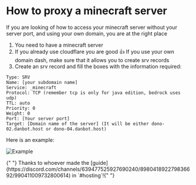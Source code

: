 # How to proxy a minecraft server

If you are looking of how to access your minecraft server without your server port, and using your own domain, you are at the right place

1. You need to have a minecraft server
2. If you already use cloudflare you are good 👍 If you use your own domain dash, make sure that it allows you to create srv records
3. Create an srv record and fill the boxes with the information required:

```
Type: SRV
Name: [your subdomain name]
Service: _minecraft
Protocol: TCP (remember tcp is only for java edition, bedrock uses udp)
TTL: auto
Priority: 0
Weight: 0
Port: [Your server port]
Target: [Domain name of the server] (It will be either dono-02.danbot.host or dono-04.danbot.host)
```

Here is an example:

![Example](/content/minecraft-proxy/example.png)

<Tip>
  {" "}
  Thanks to whoever made the
  [guide](https://discord.com/channels/639477525927690240/898041892279836692/990411009732800614)
  in `#hosting`!{" "}
</Tip>
